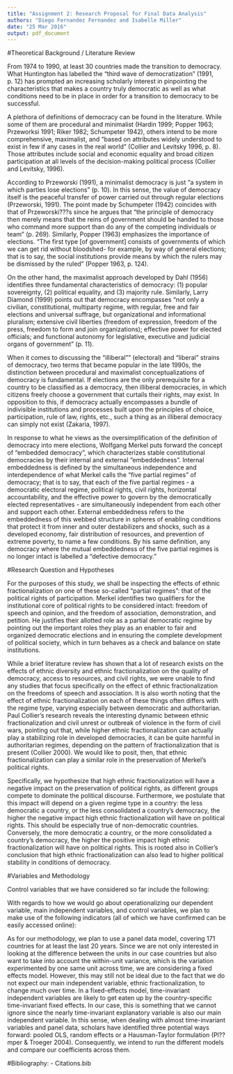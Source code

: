 ```yaml
---
title: "Assignment 2: Research Proposal for Final Data Analysis"
authors: "Diego Fernandez Fernandez and Isabelle Miller"
date: "25 Mar 2016"
output: pdf_document
---
```


#Theoretical Background / Literature Review

From 1974 to 1990, at least 30 countries made the transition to democracy. What Huntington has labelled the "third wave of democratization" (1991, p. 12) has prompted an increasing scholarly interest in pinpointing the characteristics that makes a country truly democratic as well as what conditions need to be in place in order for a transition to democracy to be successful. 

A plethora of definitions of democracy can be found in the literature. While some of them are procedural and minimalist (Hardin 1999; Popper 1963; Przeworksi 1991; Riker 1982; Schumpeter 1942), others intend to be more comprehensive, maximalist, and "based on attributes widely understood to exist in few if any cases in the real world" (Collier and Levitsky 1996, p. 8). Those attributes include social and economic equality and broad citizen participation at all levels of the decision-making political process (Collier and Levitsky, 1996). 

According to Przeworski (1991), a minimalist democracy is just "a system in which parties lose elections" (p. 10). In this sense, the value of democracy itself is the peaceful transfer of power carried out through regular elections (Przeworski, 1991). The point made by Schumpeter (1942) coincides with that of Przeworski???s since he argues that "the principle of democracy then merely means that the reins of government should be handed to those who command more support than do any of the competing individuals or team" (p. 269). Similarly, Popper (1963) emphasizes the importance of elections.  "The first type [of government] consists of governments of which we can get rid without bloodshed- for example, by way of general elections; that is to say, the social institutions provide means by which the rulers may be dismissed by the ruled" (Popper 1963, p. 124). 

On the other hand, the maximalist approach developed by Dahl (1956) identifies three fundamental characteristics of democracy: (1) popular sovereignty, (2) political equality, and (3) majority rule. Similarly, Larry Diamond (1999) points out that democracy encompasses "not only a civilian, constitutional, multiparty regime, with regular, free and fair elections and universal suffrage, but organizational and informational pluralism; extensive civil liberties (freedom of expression, freedom of the press, freedom to form and join organizations); effective power for elected officials; and functional autonomy for legislative, executive and judicial organs of government" (p. 11).

When it comes to discussing the "illiberal"" (electoral) and "liberal" strains of democracy, two terms that became popular in the late 1990s, the distinction between procedural and maximalist conceptualizations of democracy is fundamental. If elections are the only prerequisite for a country to be classified as a democracy, then illiberal democracies, in which citizens freely choose a government that curtails their rights, may exist. In opposition to this, if democracy actually encompasses a bundle of indivisible institutions and processes built upon the principles of choice, participation, rule of law, rights, etc., such a thing as an illiberal democracy can simply not exist (Zakaria, 1997).

In response to what he views as the oversimplification of the definition of democracy into mere elections, Wolfgang Merkel puts forward the concept of "embedded democracy", which characterizes stable constitutional democracies by their internal and external "embeddedness". Internal embeddedness is defined by the simultaneous independence and interdependence of what Merkel calls the "five partial regimes" of democracy; that is to say, that each of the five partial regimes - a democratic electoral regime, political rights, civil rights, horizontal accountability, and the effective power to govern by the democratically elected representatives - are simultaneously independent from each other and support each other. External embeddedness refers to the embeddedness of this webbed structure in spheres of enabling conditions that protect it from inner and outer destabilizers and shocks, such as a developed economy, fair distribution of resources, and prevention of extreme poverty, to name a few conditions. By his same definition, any democracy where the mutual embeddedness of the five partial regimes is no longer intact is labelled a "defective democracy."

#Research Question and Hypotheses

For the purposes of this study, we shall be inspecting the effects of ethnic fractionalization on one of these so-called "partial regimes": that of the political rights of participation. Merkel identifies two qualifiers for the institutional core of political rights to be considered intact: freedom of speech and opinion, and the freedom of association, demonstration, and petition. He justifies their allotted role as a partial democratic regime by pointing out the important roles they play as an enabler to fair and organized democratic elections and in ensuring the complete development of political society, which in turn behaves as a check and balance on state institutions. 

While a brief literature review has shown that a lot of research exists on the effects of ethnic diversity and ethnic fractionalization on the quality of democracy, access to resources, and civil rights, we were unable to find any studies that focus specifically on the effect of ethnic fractionalization on the freedoms of speech and association. It is also worth noting that the effect of ethnic fractionalization on each of these things often differs with the regime type, varying especially between democratic and authoritarian. Paul Collier's research reveals the interesting dynamic between ethnic fractionalization and civil unrest or outbreak of violence in the form of civil wars, pointing out that, while higher ethnic fractionalization can actually play a stabilizing role in developed democracies, it can be quite harmful in authoritarian regimes, depending on the pattern of fractionalization that is present (Collier 2000). We would like to posit, then, that ethnic fractionalization can play a similar role in the preservation of Merkel's political rights. 

Specifically, we hypothesize that high ethnic fractionalization will have a negative impact on the preservation of political rights, as different groups compete to dominate the political discourse. Furthermore, we postulate that this impact will depend on a given regime type in a country: the less democratic a country, or the less consolidated a country's democracy, the higher the negative impact high ethnic fractionalization will have on political rights. This should be especially true of non-democratic countries. Conversely, the more democratic a country, or the more consolidated a country's democracy, the higher the positive impact high ethnic fractionalization will have on political rights. This is rooted also in Collier's conclusion that high ethnic fractionalization can also lead to higher political stability in conditions of democracy.

#Variables and Methodology

Control variables that we have considered so far include the following: \itemize{
\item{Linguistic fractionalization}{ - while linguistic identity may often overlap with ethnic identity, it also often plays a unifying role in multi-ethnic societies. This unifying role may, in turn, affect the intergroup competition and conflict that we theorize may play a negative role on political rights. However, the risk of multicollinearity will likely have to be accounted for and monitored. We also considered religious fractionalization as a similar control variable, but concluded that religious correlation to ethnicity is often much higher than linguistic correlation and therefore the probability of collinearity problems would be too high.}

\item{Economic inequality}{ - economic inequality serves to exacerbate any sort of inter-societal or intergroup divisions or differences, and we suspect that with ethnicity this would be no different. Therefore, it would be important to include it among our control variables.}

\item{Income per capita}{ - lack of wealth can produce general dissatisfaction and conflict among a population, and in turn also exacerbate intergroup conflict. We would also want to control for its residual effects.}

\item{Judicial independence}{ - judicial independence serves, here, as a proxy for horizontal accountability, which in turn guarantees the ability of the state to keep itself in check. As a control variable, it would help control for the role of the state in the possible suppression of political rights.}

\item{Indicators of government accountability}{ - these would play a similar role to judicial independence in controlling for the role of the state in other positively or negatively determining the preservation of political rights.}
}


With regards to how we would go about operationalizing our dependent variable, main independent variables, and control variables, we plan to make use of the following indicators (all of which we have confirmed can be easily accessed online): \itemize{
\item{Dependent variable}{ - as we have already said, according to Merkel???s strict definition, political rights shall consist for the purposes of this study of the freedom of speech and opinion on the one hand, and the freedom of association, demonstration, and petition on the other hand. Since the majority of political rights variables that we have found encompass more dimensions than those (that is to say, are somewhat broader than our selected definition), we have decided to depend upon Freedom House???s Freedom of the Press variable as a proxy for freedom of speech and opinion. Nevertheless, we also intend to run the second dimension, freedom of association, demonstration, and petition, as alternative dependent variable to serve as a robustness check. As a proxy for this, we shall use Freedom House???s Associational and Organizational Rights variable.}

\item{Main independent variable}{ - for ethnic fractionalization, we plan to use the indicator developed in 2003 by Alesina et al. Their variable ranges from 0 to 1, 0 being the most ethnically homogeneous that a country can be and 1 diverse or fractionalized.}

\item{Interaction variable}{ - for quality of democracy, we have decided to use the level of democracy indicator developed by Freedom House and Polity IV. This is due to the fact that we also want to account for authoritarian regimes. The variable???s scale ranges from 0 to 10, where 0 is least democratic and 10 most democratic. We intend to create three bins, or categories, of these: fully consolidated democracies, non-consolidated democracies, and autocracies, to allow for comparison of results across similar regime types.}

\item{Control variables}{ - Alesina et al.'s ethnic fractionalization indicator, the Gini coefficient, GDP per capita, the independence of judiciary categorical variable developed by CIRI Human Rights Data Project, and the voice and accountability variable from the World Bank???s Worldwide Governance Indicators will serve as our chosen control variables.}
}


As for our methodology, we plan to use a panel data model, covering 171 countries for at least the last 20 years. Since we are not only interested in looking at the difference between the units in our case countries but also want to take into account the within-unit variance, which is the variation experimented by one same unit across time, we are considering a fixed effects model. However, this may still not be ideal due to the fact that we do not expect our main independent variable, ethnic fractionalization, to change much over time. In a fixed-effects model, time-invariant independent variables are likely to get eaten up by the country-specific time-invariant fixed effects. In our case, this is something that we cannot ignore since the nearly time-invariant explanatory variable is also our main independent variable. In this sense, when dealing with almost time-invariant variables and panel data, scholars have identified three potential ways forward: pooled OLS, random effects or a Hausman-Taylor formulation (Pl??mper & Troeger 2004). Consequently, we intend to run the different models and compare our coefficients across them. 


\newpage
#Bibliography:
    - Citations.bib

